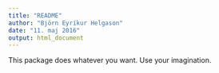 ```yaml
---
title: "README"
author: "Björn Eyríkur Helgason"
date: "11. maj 2016"
output: html_document
---
```


This package does whatever you want. Use your imagination.

